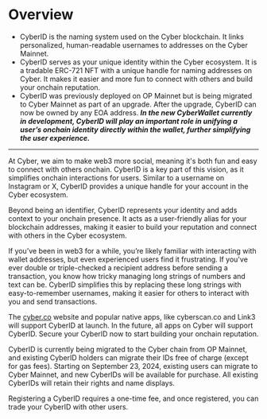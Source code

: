 # Overview

- CyberID is the naming system used on the Cyber blockchain. It links personalized, human-readable usernames to addresses on the Cyber Mainnet.
- CyberID serves as your unique identity within the Cyber ecosystem. It is a tradable ERC-721 NFT with a unique handle for naming addresses on Cyber. It makes it easier and more fun to connect with others and build your onchain reputation.
- CyberID was previously deployed on OP Mainnet but is being migrated to Cyber Mainnet as part of an upgrade. After the upgrade, CyberID can now be owned by any EOA address. ***In the new CyberWallet currently in development, CyberID will play an important role in unifying a user’s onchain identity directly within the wallet, further simplifying the user experience.***

---

At Cyber, we aim to make web3 more social, meaning it's both fun and easy to connect with others onchain. CyberID is a key part of this vision, as it simplifies onchain interactions for users. Similar to a username on Instagram or X, CyberID provides a unique handle for your account in the Cyber ecosystem.

Beyond being an identifier, CyberID represents your identity and adds context to your onchain presence. It acts as a user-friendly alias for your blockchain addresses, making it easier to build your reputation and connect with others in the Cyber ecosystem.

If you’ve been in web3 for a while, you’re likely familiar with interacting with wallet addresses, but even experienced users find it frustrating. If you've ever double or triple-checked a recipient address before sending a transaction, you know how tricky managing long strings of numbers and text can be. CyberID simplifies this by replacing these long strings with easy-to-remember usernames, making it easier for others to interact with you and send transactions.

The [cyber.co](http://cyber.co/) website and popular native apps, like cyberscan.co and Link3 will support CyberID at launch. In the future, all apps on Cyber will support CyberID. Secure your CyberID now to start building your onchain reputation.

CyberID is currently being migrated to the Cyber chain from OP Mainnet, and existing CyberID holders can migrate their IDs free of charge (except for gas fees). Starting on September 23, 2024, existing users can migrate to Cyber Mainnet, and new CyberIDs will be available for purchase. All existing CyberIDs will retain their rights and name displays.

Registering a CyberID requires a one-time fee, and once registered, you can trade your CyberID with other users.
